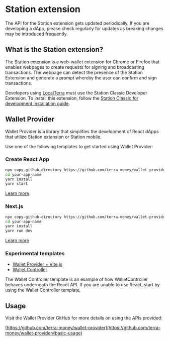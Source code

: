 
# Station extension

The API for the Station extension gets updated periodically. If you are developing a dApp, please check regularly for updates as breaking changes may be introduced frequently.

## What is the Station extension?

The Station extension is a web-wallet extension for Chrome or Firefox that enables webpages to create requests for signing and broadcasting transactions. The webpage can detect the presence of the Station Extension and generate a prompt whereby the user can confirm and sign transactions.

<Admonition type="tip" icon="🛰" title="Station Classic for development">

Developers using [LocalTerra](../localterra/README.mdx) must use the Station Classic Developer Extension. To install this extension, follow the [Station Classic for development installation guide](../../learn/station/localterra.mdx). 

</Admonition>

## Wallet Provider

Wallet Provider is a library that simplifies the development of React dApps that utilize Station extension or Station mobile.

Use one of the following templates to get started using Wallet Provider:

### Create React App

```sh
npx copy-github-directory https://github.com/terra-money/wallet-provider/tree/main/templates/create-react-app your-app-name
cd your-app-name
yarn install
yarn start
```

[Learn more](https://github.com/terra-money/wallet-provider/tree/main/templates/create-react-app)

### Next.js

```sh
npx copy-github-directory https://github.com/terra-money/wallet-provider/tree/main/templates/next your-app-name
cd your-app-name
yarn install
yarn run dev
```

[Learn more](https://github.com/terra-money/wallet-provider/tree/main/templates/next)

### Experimental templates

- [Wallet Provider + Vite.js](https://github.com/terra-money/wallet-provider/tree/main/templates/vite)
- [Wallet Controller](https://github.com/terra-money/wallet-provider/tree/main/templates/wallet-controller)

<Admonition type="tip" icon="💡">

The Wallet Controller template is an example of how WalletController behaves underneath the React API. If you are unable to use React, start by using the Wallet Controller template.

</Admonition>

## Usage

Visit the Wallet Provider GitHub for more details on using the APIs provided:

[https://github.com/terra-money/wallet-provider](https://github.com/terra-money/wallet-provider#basic-usage)
